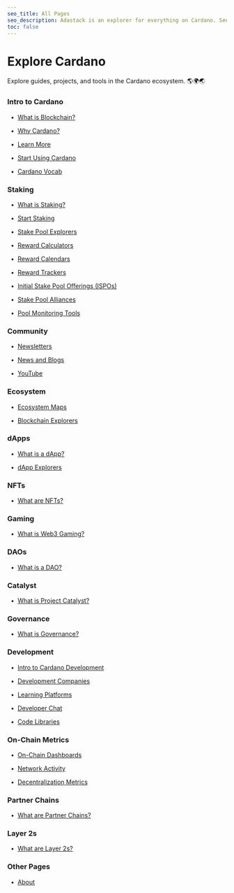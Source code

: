 ```yaml
---
seo_title: All Pages
seo_description: Adastack is an explorer for everything on Cardano. See every page of tools and dApps here. The site is open-source and new content is added daily!
toc: false
---
```


# Explore Cardano

Explore guides, projects, and tools in the Cardano ecosystem. 🌎🌍🌏

### Intro to Cardano

&nbsp;&nbsp;&bull;&nbsp;&nbsp;[What is Blockchain?](https://www.adastack.io/intro_to_cardano/what_is_blockchain)

&nbsp;&nbsp;&bull;&nbsp;&nbsp;[Why Cardano?](https://www.adastack.io/intro_to_cardano/why_cardano)

&nbsp;&nbsp;&bull;&nbsp;&nbsp;[Learn More](https://www.adastack.io/intro_to_cardano/learn_more)

&nbsp;&nbsp;&bull;&nbsp;&nbsp;[Start Using Cardano](https://www.adastack.io/intro_to_cardano/start_using_cardano)

&nbsp;&nbsp;&bull;&nbsp;&nbsp;[Cardano Vocab](https://www.adastack.io/intro_to_cardano/cardano_vocab)

### Staking

&nbsp;&nbsp;&bull;&nbsp;&nbsp;[What is Staking?](https://www.adastack.io/staking/what_is_staking)

&nbsp;&nbsp;&bull;&nbsp;&nbsp;[Start Staking](https://www.adastack.io/staking/start_staking)

&nbsp;&nbsp;&bull;&nbsp;&nbsp;[Stake Pool Explorers](https://www.adastack.io/staking/stake_pool_explorers)

&nbsp;&nbsp;&bull;&nbsp;&nbsp;[Reward Calculators](https://www.adastack.io/staking/reward_calculators)

&nbsp;&nbsp;&bull;&nbsp;&nbsp;[Reward Calendars](https://www.adastack.io/staking/reward_calendars)

&nbsp;&nbsp;&bull;&nbsp;&nbsp;[Reward Trackers](https://www.adastack.io/staking/reward_trackers)

&nbsp;&nbsp;&bull;&nbsp;&nbsp;[Initial Stake Pool Offerings (ISPOs)](https://www.adastack.io/staking/ispos)

&nbsp;&nbsp;&bull;&nbsp;&nbsp;[Stake Pool Alliances](https://www.adastack.io/staking/stake_pool_alliances)

&nbsp;&nbsp;&bull;&nbsp;&nbsp;[Pool Monitoring Tools](https://www.adastack.io/staking/pool_monitoring_tools)

### Community

&nbsp;&nbsp;&bull;&nbsp;&nbsp;[Newsletters](https://www.adastack.io/community/newsletters)

&nbsp;&nbsp;&bull;&nbsp;&nbsp;[News and Blogs](https://www.adastack.io/community/news_and_blogs)

&nbsp;&nbsp;&bull;&nbsp;&nbsp;[YouTube](https://www.adastack.io/community/youtube)

### Ecosystem

&nbsp;&nbsp;&bull;&nbsp;&nbsp;[Ecosystem Maps](https://www.adastack.io/ecosystem/ecosystem_maps)

&nbsp;&nbsp;&bull;&nbsp;&nbsp;[Blockchain Explorers](https://www.adastack.io/ecosystem/blockchain_explorers)

### dApps

&nbsp;&nbsp;&bull;&nbsp;&nbsp;[What is a dApp?](https://www.adastack.io/dapps/what_is_a_dapp)

&nbsp;&nbsp;&bull;&nbsp;&nbsp;[dApp Explorers](https://www.adastack.io/dapps/dapp_explorers)

### NFTs

&nbsp;&nbsp;&bull;&nbsp;&nbsp;[What are NFTs?](https://www.adastack.io/nfts/what_are_nfts)

### Gaming

&nbsp;&nbsp;&bull;&nbsp;&nbsp;[What is Web3 Gaming?](https://www.adastack.io/gaming/what_is_web3_gaming)

### DAOs

&nbsp;&nbsp;&bull;&nbsp;&nbsp;[What is a DAO?](https://www.adastack.io/daos/what_is_a_dao)

### Catalyst

&nbsp;&nbsp;&bull;&nbsp;&nbsp;[What is Project Catalyst?](https://www.adastack.io/catalyst/what_is_project_catalyst)

### Governance

&nbsp;&nbsp;&bull;&nbsp;&nbsp;[What is Governance?](https://www.adastack.io/governance/what_is_governance)

### Development

&nbsp;&nbsp;&bull;&nbsp;&nbsp;[Intro to Cardano Development](https://www.adastack.io/development/intro_to_cardano_development)

&nbsp;&nbsp;&bull;&nbsp;&nbsp;[Development Companies](https://www.adastack.io/development/dev_teams)

&nbsp;&nbsp;&bull;&nbsp;&nbsp;[Learning Platforms](https://www.adastack.io/development/learning_platforms)

&nbsp;&nbsp;&bull;&nbsp;&nbsp;[Developer Chat](https://www.adastack.io/development/developer_chat)

&nbsp;&nbsp;&bull;&nbsp;&nbsp;[Code Libraries](https://www.adastack.io/development/code_libraries)

### On-Chain Metrics

&nbsp;&nbsp;&bull;&nbsp;&nbsp;[On-Chain Dashboards](https://www.adastack.io/on_chain_metrics/on_chain_dashboards)

&nbsp;&nbsp;&bull;&nbsp;&nbsp;[Network Activity](https://www.adastack.io/on_chain_metrics/network_activity)

&nbsp;&nbsp;&bull;&nbsp;&nbsp;[Decentralization Metrics](https://www.adastack.io/on_chain_metrics/decentralization_metrics)

### Partner Chains

&nbsp;&nbsp;&bull;&nbsp;&nbsp;[What are Partner Chains?](https://www.adastack.io/partner_chains/what_are_partner_chains)

### Layer 2s

&nbsp;&nbsp;&bull;&nbsp;&nbsp;[What are Layer 2s?](https://www.adastack.io/layer_2s/what_are_layer_2s)

### Other Pages

&nbsp;&nbsp;&bull;&nbsp;&nbsp;[About](https://www.adastack.io/about)
